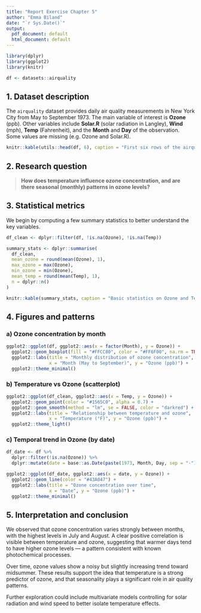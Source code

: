---
title: "Report Exercise Chapter 5"
author: "Emma Biland"
date: "`r Sys.Date()`"
output:
  pdf_document: default
  html_document: default
---

```{r setup, include=FALSE}
library(dplyr)
library(ggplot2)
library(knitr)

df <- datasets::airquality
```

## 1. Dataset description

The `airquality` dataset provides daily air quality measurements in New York City from May to September 1973. The main variable of interest is **Ozone** (ppb). Other variables include **Solar.R** (solar radiation in Langley), **Wind** (mph), **Temp** (Fahrenheit), and the **Month** and **Day** of the observation. Some values are missing (e.g. Ozone and Solar.R).

```{r preview}
knitr::kable(utils::head(df, 6), caption = "First six rows of the airquality dataset")
```

## 2. Research question

> **How does temperature influence ozone concentration, and are there seasonal (monthly) patterns in ozone levels?**

## 3. Statistical metrics

We begin by computing a few summary statistics to better understand the key variables.

```{r summary-metrics}
df_clean <- dplyr::filter(df, !is.na(Ozone), !is.na(Temp))

summary_stats <- dplyr::summarise(
  df_clean,
  mean_ozone = round(mean(Ozone), 1),
  max_ozone = max(Ozone),
  min_ozone = min(Ozone),
  mean_temp = round(mean(Temp), 1),
  n = dplyr::n()
)

knitr::kable(summary_stats, caption = "Basic statistics on Ozone and Temperature")
```

## 4. Figures and patterns

### a) Ozone concentration by month

```{r boxplot-month}
ggplot2::ggplot(df, ggplot2::aes(x = factor(Month), y = Ozone)) +
  ggplot2::geom_boxplot(fill = "#FFCC80", color = "#FF6F00", na.rm = TRUE) +
  ggplot2::labs(title = "Monthly distribution of ozone concentration",
                x = "Month (May to September)", y = "Ozone (ppb)") +
  ggplot2::theme_minimal()
```

### b) Temperature vs Ozone (scatterplot)

```{r scatter-temp-ozone}
ggplot2::ggplot(df_clean, ggplot2::aes(x = Temp, y = Ozone)) +
  ggplot2::geom_point(color = "#1565C0", alpha = 0.7) +
  ggplot2::geom_smooth(method = "lm", se = FALSE, color = "darkred") +
  ggplot2::labs(title = "Relationship between temperature and ozone",
                x = "Temperature (°F)", y = "Ozone (ppb)") +
  ggplot2::theme_light()
```

### c) Temporal trend in Ozone (by date)

```{r ozone-time-series}
df_date <- df %>%
  dplyr::filter(!is.na(Ozone)) %>%
  dplyr::mutate(date = base::as.Date(paste(1973, Month, Day, sep = "-")))

ggplot2::ggplot(df_date, ggplot2::aes(x = date, y = Ozone)) +
  ggplot2::geom_line(color = "#43A047") +
  ggplot2::labs(title = "Ozone concentration over time",
                x = "Date", y = "Ozone (ppb)") +
  ggplot2::theme_minimal()
```

## 5. Interpretation and conclusion

We observed that ozone concentration varies strongly between months, with the highest levels in July and August. A clear positive correlation is visible between temperature and ozone, suggesting that warmer days tend to have higher ozone levels — a pattern consistent with known photochemical processes.

Over time, ozone values show a noisy but slightly increasing trend toward midsummer. These results support the idea that temperature is a strong predictor of ozone, and that seasonality plays a significant role in air quality patterns.

Further exploration could include multivariate models controlling for solar radiation and wind speed to better isolate temperature effects.
